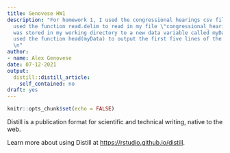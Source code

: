 ```yaml
---
title: Genovese HW1
description: "For homework 1, I used the congressional hearings csv file. I first
  used the function read.delim to read in my file \"congressional_hearings.csv that
  was stored in my working directory to a new data variable called myData. I then
  used the function head(myData) to output the first five lines of the .csv file.
  \n"
author:
- name: Alex Genovese
date: 07-12-2021
output:
  distill::distill_article:
    self_contained: no
draft: yes
---
```



```r
knitr::opts_chunk$set(echo = FALSE)
```

Distill is a publication format for scientific and technical writing, native to the web.

Learn more about using Distill at <https://rstudio.github.io/distill>.



